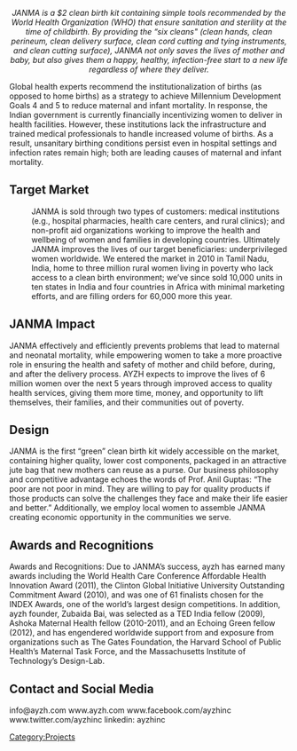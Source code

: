 <center>''JANMA is a $2 clean birth kit containing simple tools recommended by the World Health Organization (WHO) that ensure sanitation and sterility at the time of childbirth. By providing the “six cleans" (clean hands, clean perineum, clean delivery surface, clean cord cutting and tying instruments, and clean cutting surface), JANMA not only saves the lives of mother and baby, but also gives them a happy, healthy, infection-free start to a new life regardless of where they deliver. ''</center>


Global health experts recommend the institutionalization of births (as opposed to home births) as a strategy to achieve Millennium Development Goals 4 and 5 to reduce maternal and infant mortality. In response, the Indian government is currently financially incentivizing women to deliver in health facilities.  However, these institutions lack the infrastructure and trained medical professionals to handle increased volume of births.  As a result, unsanitary birthing conditions persist even in hospital settings and infection rates remain high; both are leading causes of maternal and infant mortality.


== Target Market ==

: JANMA is sold through two types of customers: medical institutions (e.g., hospital pharmacies, health care centers, and rural clinics); and non-profit aid organizations working to improve the health and wellbeing of women and families in developing countries. Ultimately JANMA improves the lives of our target beneficiaries: underprivileged women worldwide. We entered the market in 2010 in Tamil Nadu, India, home to three million rural women living in poverty who lack access to a clean birth environment; we’ve since sold 10,000 units in ten states in India and four countries in Africa with minimal marketing efforts, and are filling orders for 60,000 more this year.  


== JANMA Impact ==

JANMA effectively and efficiently prevents problems that lead to maternal and neonatal mortality, while empowering women to take a more proactive role in ensuring the health and safety of mother and child before, during, and after the delivery process. AYZH expects to improve the lives of 6 million women over the next 5 years through improved access to quality health services, giving them more time, money, and opportunity to lift themselves, their families, and their communities out of poverty. 


== Design ==

JANMA is the first “green” clean birth kit widely accessible on the market, containing higher quality, lower cost components, packaged in an attractive jute bag that new mothers can reuse as a purse. Our business philosophy and competitive advantage echoes the words of Prof. Anil Guptas: “The poor are not poor in mind. They are willing to pay for quality products if those products can solve the challenges they face and make their life easier and better.” Additionally, we employ local women to assemble JANMA creating economic opportunity in the communities we serve.

== Awards and Recognitions ==

Awards and Recognitions: Due to JANMA’s success, ayzh has earned many awards including the World Health Care Conference Affordable Health Innovation Award (2011), the Clinton Global Initiative University Outstanding Commitment Award (2010), and was one of 61 finalists chosen for the INDEX Awards, one of the world’s largest design competitions. In addition, ayzh founder, Zubaida Bai, was selected as a TED India fellow (2009), Ashoka Maternal Health fellow (2010-2011), and an Echoing Green fellow (2012), and has engendered worldwide support from and exposure from organizations such as The Gates Foundation, the Harvard School of Public Health’s Maternal Task Force, and the Massachusetts Institute of Technology’s Design-Lab.



== Contact and Social Media ==

info@ayzh.com
www.ayzh.com
www.facebook.com/ayzhinc
www.twitter.com/ayzhinc
linkedin: ayzhinc

<!-- Don't change the next line unless you intend to change the categorization -->
<!-- Do add additional, appropriate categories.  See http://www.appropedia.org/Appropedia:CategoryTree for ideas. -->
[[Category:Projects]]